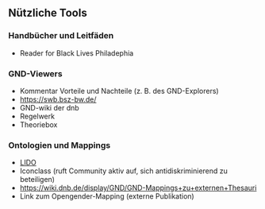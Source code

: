 ## Nützliche Tools

### Handbücher und Leitfäden

- Reader for Black Lives Philadephia

### GND-Viewers

- Kommentar Vorteile und Nachteile (z. B. des GND-Explorers)
- [https://swb.bsz-bw.de/](https://swb.bsz-bw.de/DB=2.104/?COOKIE=Us998,Pbszgast,I2017,B20728+,SY,NRecherche-DB,D2.104,E6b0d3db2-1,A,H,R178.197.206.37,FY)
- GND-wiki der dnb
- Regelwerk
- Theoriebox

### Ontologien und Mappings

- [LIDO](https://terminology-view.lido-schema.org/vocnet/?startNode=lido00409&lang=en&uriVocItem=http://terminology.lido-schema.org/eventType)
- Iconclass (ruft Community aktiv auf, sich antidiskriminierend zu beteiligen)
- [https://wiki.dnb.de/display/GND/GND-Mappings+zu+externen+Thesauri](https://wiki.dnb.de/display/GND/GND-Mappings+zu+externen+Thesauri)
- Link zum Opengender-Mapping (externe Publikation)
